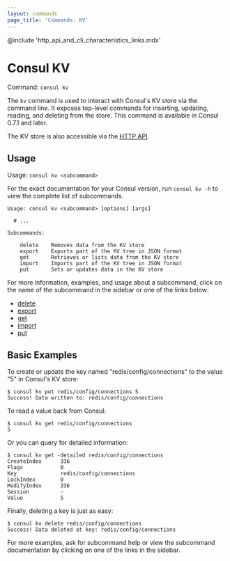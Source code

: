 ```yaml
---
layout: commands
page_title: 'Commands: KV'
---
```


@include 'http_api_and_cli_characteristics_links.mdx'

# Consul KV

Command: `consul kv`

The `kv` command is used to interact with Consul's KV store via the
command line. It exposes top-level commands for inserting, updating, reading,
and deleting from the store. This command is available in Consul 0.7.1 and
later.

The KV store is also accessible via the
[HTTP API](/api-docs/kv).

## Usage

Usage: `consul kv <subcommand>`

For the exact documentation for your Consul version, run `consul kv -h` to view
the complete list of subcommands.

```text
Usage: consul kv <subcommand> [options] [args]

  # ...

Subcommands:

    delete    Removes data from the KV store
    export    Exports part of the KV tree in JSON format
    get       Retrieves or lists data from the KV store
    import    Imports part of the KV tree in JSON format
    put       Sets or updates data in the KV store
```

For more information, examples, and usage about a subcommand, click on the name
of the subcommand in the sidebar or one of the links below:

- [delete](/commands/kv/delete)
- [export](/commands/kv/export)
- [get](/commands/kv/get)
- [import](/commands/kv/import)
- [put](/commands/kv/put)

## Basic Examples

To create or update the key named "redis/config/connections" to the value "5" in
Consul's KV store:

```shell-session
$ consul kv put redis/config/connections 5
Success! Data written to: redis/config/connections
```

To read a value back from Consul:

```shell-session
$ consul kv get redis/config/connections
5
```

Or you can query for detailed information:

```shell-session
$ consul kv get -detailed redis/config/connections
CreateIndex      336
Flags            0
Key              redis/config/connections
LockIndex        0
ModifyIndex      336
Session          -
Value            5
```

Finally, deleting a key is just as easy:

```shell-session
$ consul kv delete redis/config/connections
Success! Data deleted at key: redis/config/connections
```

For more examples, ask for subcommand help or view the subcommand documentation
by clicking on one of the links in the sidebar.
